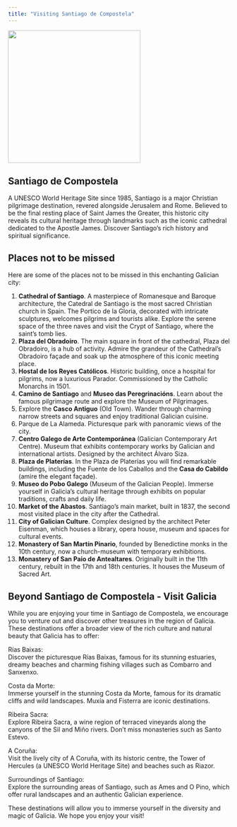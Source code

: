 ```yaml
---
title: "Visiting Santiago de Compostela"
---
```


<img src="figures/santiago2.jpg" width="300" height="300">

## Santiago de Compostela
A UNESCO World Heritage Site since 1985, Santiago is a major Christian pilgrimage destination, revered alongside Jerusalem and Rome. Believed to be the final resting place of Saint James the Greater, this historic city reveals its cultural heritage through landmarks such as the iconic cathedral dedicated to the Apostle James. Discover Santiago's rich history and spiritual significance.

## Places not to be missed
Here are some of the places not to be missed in this enchanting Galician city:

1.	**Cathedral of Santiago**. A masterpiece of Romanesque and Baroque architecture, the Catedral de Santiago is the most sacred Christian church in Spain. The Portico de la Gloria, decorated with intricate sculptures, welcomes pilgrims and tourists alike. Explore the serene space of the three naves and visit the Crypt of Santiago, where the saint's tomb lies. 
2.	**Plaza del Obradoiro**. The main square in front of the cathedral, Plaza del Obradoiro, is a hub of activity. Admire the grandeur of the Cathedral's Obradoiro façade and soak up the atmosphere of this iconic meeting place.
3.	**Hostal de los Reyes Católicos**. Historic building, once a hospital for pilgrims, now a luxurious Parador. Commissioned by the Catholic Monarchs in 1501. 
4.	**Camino de Santiago** and **Museo das Peregrinacións**. Learn about the famous pilgrimage route and explore the Museum of Pilgrimages. 
5.	Explore the **Casco Antiguo** (Old Town). Wander through charming narrow streets and squares and enjoy traditional Galician cuisine. 
6.	Parque de La Alameda. Picturesque park with panoramic views of the city. 
7.	**Centro Galego de Arte Contemporánea** (Galician Contemporary Art Centre). Museum that exhibits contemporary works by Galician and international artists. Designed by the architect Álvaro Siza. 
8.	 **Plaza de Platerías**. In the Plaza de Platerías you will find remarkable buildings, including the Fuente de los Caballos and the **Casa do Cabildo** (amire the elegant façade).
9.	**Museo do Pobo Galego** (Museum of the Galician People). Immerse yourself in Galicia's cultural heritage through exhibits on popular traditions, crafts and daily life. 
10.	**Market of the Abastos**. Santiago's main market, built in 1837, the second most visited place in the city after the Cathedral. 
11.	**City of Galician Culture**. Complex designed by the architect Peter Eisenman, which houses a library, opera house, museum and spaces for cultural events. 
12.	**Monastery of San Martín Pinario**, founded by Benedictine monks in the 10th century, now a church-museum with temporary exhibitions. 
13.	**Monastery of San Paio de Antealtares**. Originally built in the 11th century, rebuilt in the 17th and 18th centuries. It houses the Museum of Sacred Art. 

## Beyond Santiago de Compostela - Visit Galicia
While you are enjoying your time in Santiago de Compostela, we encourage you to venture out and discover other treasures in the region of Galicia. These destinations offer a broader view of the rich culture and natural beauty that Galicia has to offer: 

Rías Baixas:  
Discover the picturesque Rías Baixas, famous for its stunning estuaries, dreamy beaches and charming fishing villages such as Combarro and Sanxenxo.

Costa da Morte:  
Immerse yourself in the stunning Costa da Morte, famous for its dramatic cliffs and wild landscapes. Muxía and Fisterra are iconic destinations.

Ribeira Sacra:  
Explore Ribeira Sacra, a wine region of terraced vineyards along the canyons of the Sil and Miño rivers. Don't miss monasteries such as Santo Estevo. 

A Coruña:  
Visit the lively city of A Coruña, with its historic centre, the Tower of Hercules (a UNESCO World Heritage Site) and beaches such as Riazor. 

Surroundings of Santiago:  
Explore the surrounding areas of Santiago, such as Ames and O Pino, which offer rural landscapes and an authentic Galician experience.  

These destinations will allow you to immerse yourself in the diversity and magic of Galicia. We hope you enjoy your visit!
